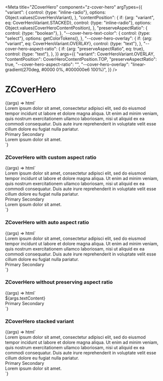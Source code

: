 
<Meta
  title="ZCoverHero"
  component="z-cover-hero"
  argTypes={{
    "variant": {
      control: {type: "inline-radio"},
      options: Object.values(CoverHeroVariant),
    },
    "contentPosition": {
      if: {arg: "variant", eq: CoverHeroVariant.STACKED},
      control: {type: "inline-radio"},
      options: Object.values(CoverHeroContentPosition),
    },
    "preserveAspectRatio": {
      control: {type: "boolean"},
    },
    "--cover-hero-text-color": {
      control: {type: "select"},
      options: getColorTokens(),
    },
    "--cover-hero-overlay": {
      if: {arg: "variant", eq: CoverHeroVariant.OVERLAY},
      control: {type: "text"},
    },
    "--cover-hero-aspect-ratio": {
      if: {arg: "preserveAspectRatio", eq: true},
      control: {type: "text"},
    },
  }}
  args={{
    "variant": CoverHeroVariant.OVERLAY,
    "contentPosition": CoverHeroContentPosition.TOP,
    "preserveAspectRatio": true,
    "--cover-hero-aspect-ratio": "",
    "--cover-hero-overlay": "linear-gradient(270deg, #0000 0%, #000000e6 100%)",
  }}
/>

# ZCoverHero

<Canvas>
  <Story name="Default">
    {(args) => html`
      <div class="z-cover-hero-story-container">
        <z-cover-hero
          .contentPosition=${args.contentPosition}
          .variant=${args.variant}
          .preserveAspectRatio=${args.preserveAspectRatio}
          style=${styleMap({
            "--cover-hero-overlay": `${args["--cover-hero-overlay"]}`,
            "--cover-hero-text-color": `var(${args["--cover-hero-text-color"]})`,
            "--cover-hero-aspect-ratio": `${args["--cover-hero-aspect-ratio"]}`,
          })}
        >
          <img
            slot="cover"
            src="https://images.pexels.com/photos/10323759/pexels-photo-10323759.jpeg?auto=compress&cs=tinysrgb&w=1260&h=750&dpr=2"
            alt=""
          />
          <div slot="content">
            <div>
              Lorem ipsum dolor sit amet, consectetur adipisci elit, sed do eiusmod tempor incidunt ut labore et dolore
              magna aliqua. Ut enim ad minim veniam, quis nostrum exercitationem ullamco laboriosam, nisi ut aliquid ex
              ea commodi consequatur. Duis aute irure reprehenderit in voluptate velit esse cillum dolore eu fugiat
              nulla pariatur.
            </div>
            <div class="buttons">
              <z-button variant="primary">Primary</z-button>
              <z-button variant="secondary">Secondary</z-button>
            </div>
          </div>
          <z-info-reveal
            slot="info-reveal"
            position="bottom_right"
          >
            <span>Lorem ipsum dolor sit amet.</span>
          </z-info-reveal>
        </z-cover-hero>
      </div>
    `}
  </Story>
</Canvas>

### ZCoverHero with custom aspect ratio

<Canvas>
  <Story
    name="Custom aspect ratio"
    argTypes={{
      variant: {control: false},
      preserveAspectRatio: {control: false},
    }}
    args={{
      "--cover-hero-aspect-ratio": "16/8",
    }}
  >
    {(args) => html`
      <div class="z-cover-hero-story-container">
        <z-cover-hero
          style=${styleMap({
            "--cover-hero-overlay": `${args["--cover-hero-overlay"]}`,
            "--cover-hero-text-color": `var(${args["--cover-hero-text-color"]})`,
            "--cover-hero-aspect-ratio": `${args["--cover-hero-aspect-ratio"]}`,
          })}
        >
          <img
            slot="cover"
            src="https://images.pexels.com/photos/10323759/pexels-photo-10323759.jpeg?auto=compress&cs=tinysrgb&w=1260&h=750&dpr=2"
            alt=""
          />
          <div slot="content">
            <div>
              Lorem ipsum dolor sit amet, consectetur adipisci elit, sed do eiusmod tempor incidunt ut labore et dolore
              magna aliqua. Ut enim ad minim veniam, quis nostrum exercitationem ullamco laboriosam, nisi ut aliquid ex
              ea commodi consequatur. Duis aute irure reprehenderit in voluptate velit esse cillum dolore eu fugiat
              nulla pariatur.
            </div>
            <div class="buttons">
              <z-button variant="primary">Primary</z-button>
              <z-button variant="secondary">Secondary</z-button>
            </div>
          </div>
          <z-info-reveal
            slot="info-reveal"
            position="bottom_right"
          >
            <span>Lorem ipsum dolor sit amet.</span>
          </z-info-reveal>
        </z-cover-hero>
      </div>
    `}
  </Story>
</Canvas>

### ZCoverHero with auto aspect ratio

<Canvas>
  <Story
    name="Auto aspect ratio"
    argTypes={{
      variant: {control: false},
      preserveAspectRatio: {control: false},
    }}
    args={{"--cover-hero-aspect-ratio": ""}}
  >
    {(args) => html`
      <div class="z-cover-hero-story-container z-cover-hero-auto-ratio">
        <z-cover-hero
          style=${styleMap({
            "--cover-hero-overlay": `${args["--cover-hero-overlay"]}`,
            "--cover-hero-text-color": `var(${args["--cover-hero-text-color"]})`,
            "--cover-hero-aspect-ratio": `${args["--cover-hero-aspect-ratio"]}`,
          })}
        >
          <img
            slot="cover"
            src="https://images.pexels.com/photos/4934920/pexels-photo-4934920.jpeg?auto=compress&cs=tinysrgb&w=1260&h=750&dpr=2"
            alt=""
          />
          <div slot="content">
            <div>
              Lorem ipsum dolor sit amet, consectetur adipisci elit, sed do eiusmod tempor incidunt ut labore et dolore
              magna aliqua. Ut enim ad minim veniam, quis nostrum exercitationem ullamco laboriosam, nisi ut aliquid ex
              ea commodi consequatur. Duis aute irure reprehenderit in voluptate velit esse cillum dolore eu fugiat
              nulla pariatur.
            </div>
            <div class="buttons">
              <z-button variant="primary">Primary</z-button>
              <z-button variant="secondary">Secondary</z-button>
            </div>
          </div>
        </z-cover-hero>
      </div>
    `}
  </Story>
</Canvas>

### ZCoverHero without preserving aspect ratio

<Canvas>
  <Story
    name="Without preserving aspect ratio"
    argTypes={{
      "variant": {control: false},
      "preserveAspectRatio": {control: false},
      "--cover-hero-aspect-ratio": {control: false},
    }}
    args={{
      textContent:
        "Lorem ipsum dolor sit amet, consectetur adipisci elit, sed do eiusmod tempor incidunt ut labore et dolore magna aliqua. Ut enim ad minim veniam, quis nostrum exercitationem ullamco laboriosam, nisi ut aliquid ex ea commodi consequatur. Duis aute irure reprehenderit in voluptate velit esse cillum dolore eu fugiat nulla pariatur.",
    }}
  >
    {(args) => html`
      <div class="z-cover-hero-story-container">
        <z-cover-hero
          .preserveAspectRatio=${false}
          style=${styleMap({
            "--cover-hero-overlay": `${args["--cover-hero-overlay"]}`,
            "--cover-hero-text-color": `var(${args["--cover-hero-text-color"]})`,
          })}
        >
          <img
            slot="cover"
            src="https://images.pexels.com/photos/10323759/pexels-photo-10323759.jpeg?auto=compress&cs=tinysrgb&w=1260&h=750&dpr=2"
            alt=""
          />
          <div slot="content">
            <div>${args.textContent}</div>
            <div class="buttons">
              <z-button variant="primary">Primary</z-button>
              <z-button variant="secondary">Secondary</z-button>
            </div>
          </div>
        </z-cover-hero>
      </div>
    `}
  </Story>
</Canvas>

### ZCoverHero stacked variant

<Canvas>
  <Story
    name="Stacked variant"
    argTypes={{
      "variant": {control: false},
      "preserveAspectRatio": {control: false},
      "--cover-hero-aspect-ratio": {control: false},
      "--cover-hero-text-color": {control: false},
    }}
    args={{variant: CoverHeroVariant.STACKED}}
  >
    {(args) => html`
      <div class="z-cover-hero-story-container">
        <z-cover-hero
          .contentPosition=${args.contentPosition}
          .preserveAspectRatio=${args.preserveAspectRatio}
          .variant=${args.variant}
        >
          <img
            slot="cover"
            src="https://images.pexels.com/photos/10323759/pexels-photo-10323759.jpeg?auto=compress&cs=tinysrgb&w=1260&h=750&dpr=2"
            alt=""
          />
          <div slot="content">
            <div>
              Lorem ipsum dolor sit amet, consectetur adipisci elit, sed do eiusmod tempor incidunt ut labore et dolore
              magna aliqua. Ut enim ad minim veniam, quis nostrum exercitationem ullamco laboriosam, nisi ut aliquid ex
              ea commodi consequatur. Duis aute irure reprehenderit in voluptate velit esse cillum dolore eu fugiat
              nulla pariatur.
            </div>
            <div class="buttons">
              <z-button variant="primary">Primary</z-button>
              <z-button variant="secondary">Secondary</z-button>
            </div>
          </div>
          <z-info-reveal
            slot="info-reveal"
            position="bottom_right"
          >
            <span>Lorem ipsum dolor sit amet.</span>
          </z-info-reveal>
        </z-cover-hero>
      </div>
    `}
  </Story>
</Canvas>

<ArgsTable of="z-cover-hero" />
